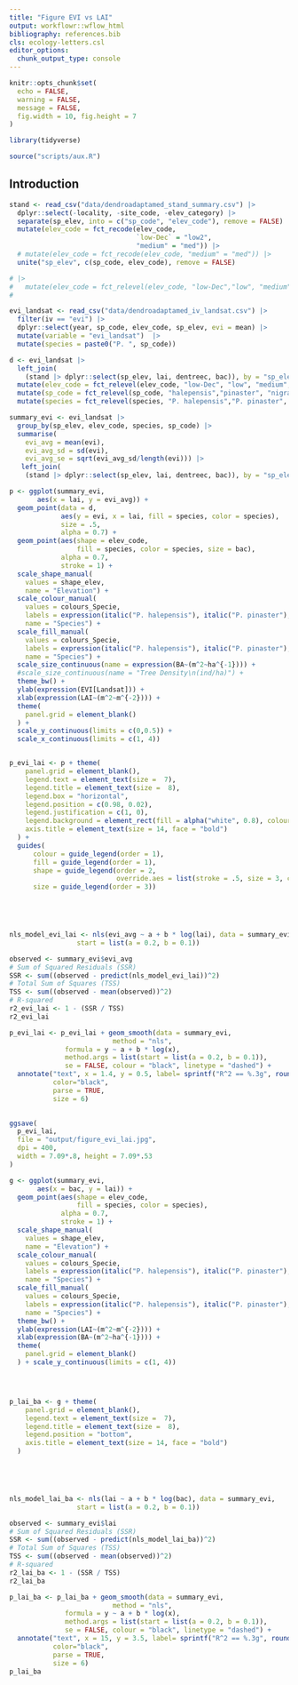 ```yaml
---
title: "Figure EVI vs LAI"
output: workflowr::wflow_html
bibliography: references.bib
cls: ecology-letters.csl
editor_options:
  chunk_output_type: console
---
```



```r
knitr::opts_chunk$set(
  echo = FALSE,
  warning = FALSE,
  message = FALSE,
  fig.width = 10, fig.height = 7
)
```


```r
library(tidyverse)

source("scripts/aux.R")
```

## Introduction

```r
stand <- read_csv("data/dendroadaptamed_stand_summary.csv") |>
  dplyr::select(-locality, -site_code, -elev_category) |> 
  separate(sp_elev, into = c("sp_code", "elev_code"), remove = FALSE) |> 
  mutate(elev_code = fct_recode(elev_code, 
                                `low-Dec` = "low2",
                                "medium" = "med")) |> 
  # mutate(elev_code = fct_recode(elev_code, "medium" = "med")) |>
  unite("sp_elev", c(sp_code, elev_code), remove = FALSE) 

# |> 
#   mutate(elev_code = fct_relevel(elev_code, "low-Dec","low", "medium", "high"))
#   

evi_landsat <- read_csv("data/dendroadaptamed_iv_landsat.csv") |>
  filter(iv == "evi") |>
  dplyr::select(year, sp_code, elev_code, sp_elev, evi = mean) |>
  mutate(variable = "evi_landsat")  |> 
  mutate(species = paste0("P. ", sp_code))

```


```r
d <- evi_landsat |> 
  left_join(
    (stand |> dplyr::select(sp_elev, lai, dentreec, bac)), by = "sp_elev") |> 
  mutate(elev_code = fct_relevel(elev_code, "low-Dec", "low", "medium", "high")) |>
  mutate(sp_code = fct_relevel(sp_code, "halepensis","pinaster", "nigra", "sylvestris")) |> 
  mutate(species = fct_relevel(species, "P. halepensis","P. pinaster", "P. nigra", "P. sylvestris")) 

summary_evi <- evi_landsat |> 
  group_by(sp_elev, elev_code, species, sp_code) |>
  summarise(
    evi_avg = mean(evi), 
    evi_avg_sd = sd(evi), 
    evi_avg_se = sqrt(evi_avg_sd/length(evi))) |> 
   left_join(
    (stand |> dplyr::select(sp_elev, lai, dentreec, bac)), by = "sp_elev")


```

```r
p <- ggplot(summary_evi, 
       aes(x = lai, y = evi_avg)) +
  geom_point(data = d, 
             aes(y = evi, x = lai, fill = species, color = species), 
             size = .5, 
             alpha = 0.7) + 
  geom_point(aes(shape = elev_code, 
                 fill = species, color = species, size = bac), 
             alpha = 0.7, 
             stroke = 1) + 
  scale_shape_manual(
    values = shape_elev, 
    name = "Elevation") + 
  scale_colour_manual(
    values = colours_Specie, 
    labels = expression(italic("P. halepensis"), italic("P. pinaster"), italic("P. nigra"), italic("P. sylvestris")),
    name = "Species") +
  scale_fill_manual(
    values = colours_Specie, 
    labels = expression(italic("P. halepensis"), italic("P. pinaster"), italic("P. nigra"), italic("P. sylvestris")),
    name = "Species") +
  scale_size_continuous(name = expression(BA~(m^2~ha^{-1}))) + 
  #scale_size_continuous(name = "Tree Density\n(ind/ha)") +
  theme_bw() +
  ylab(expression(EVI[Landsat])) +
  xlab(expression(LAI~(m^2~m^{-2}))) +
  theme(
    panel.grid = element_blank()
  ) +
  scale_y_continuous(limits = c(0,0.5)) +
  scale_x_continuous(limits = c(1, 4)) 


p_evi_lai <- p + theme(
    panel.grid = element_blank(),
    legend.text = element_text(size =  7),
    legend.title = element_text(size =  8),
    legend.box = "horizontal",        
    legend.position = c(0.98, 0.02),
    legend.justification = c(1, 0),   
    legend.background = element_rect(fill = alpha("white", 0.8), colour = NA),
    axis.title = element_text(size = 14, face = "bold")
  ) +
  guides(
      colour = guide_legend(order = 1),
      fill = guide_legend(order = 1),
      shape = guide_legend(order = 2, 
                           override.aes = list(stroke = .5, size = 3, colour = "black")), 
      size = guide_legend(order = 3))  
  




nls_model_evi_lai <- nls(evi_avg ~ a + b * log(lai), data = summary_evi, 
                 start = list(a = 0.2, b = 0.1))

observed <- summary_evi$evi_avg
# Sum of Squared Residuals (SSR)
SSR <- sum((observed - predict(nls_model_evi_lai))^2)
# Total Sum of Squares (TSS)
TSS <- sum((observed - mean(observed))^2)
# R-squared
r2_evi_lai <- 1 - (SSR / TSS)
r2_evi_lai

p_evi_lai <- p_evi_lai + geom_smooth(data = summary_evi,
                          method = "nls", 
              formula = y ~ a + b * log(x), 
              method.args = list(start = list(a = 0.2, b = 0.1)), 
              se = FALSE, colour = "black", linetype = "dashed") +
  annotate("text", x = 1.4, y = 0.5, label= sprintf("R^2 == %.3g", round(r2_evi_lai, 2)),
           color="black",
           parse = TRUE, 
           size = 6)
  
```

```r
ggsave(
  p_evi_lai, 
  file = "output/figure_evi_lai.jpg",
  dpi = 400,
  width = 7.09*.8, height = 7.09*.53
)   

```




```r
g <- ggplot(summary_evi, 
       aes(x = bac, y = lai)) +
  geom_point(aes(shape = elev_code, 
                 fill = species, color = species), 
             alpha = 0.7, 
             stroke = 1) + 
  scale_shape_manual(
    values = shape_elev, 
    name = "Elevation") + 
  scale_colour_manual(
    values = colours_Specie, 
    labels = expression(italic("P. halepensis"), italic("P. pinaster"), italic("P. nigra"), italic("P. sylvestris")),
    name = "Species") +
  scale_fill_manual(
    values = colours_Specie, 
    labels = expression(italic("P. halepensis"), italic("P. pinaster"), italic("P. nigra"), italic("P. sylvestris")),
    name = "Species") +
  theme_bw() +
  ylab(expression(LAI~(m^2~m^{-2}))) +
  xlab(expression(BA~(m^2~ha^{-1}))) +
  theme(
    panel.grid = element_blank()
  ) + scale_y_continuous(limits = c(1, 4)) 




p_lai_ba <- g + theme(
    panel.grid = element_blank(),
    legend.text = element_text(size =  7),
    legend.title = element_text(size =  8),
    legend.position = "bottom",
    axis.title = element_text(size = 14, face = "bold")
  )  
  




nls_model_lai_ba <- nls(lai ~ a + b * log(bac), data = summary_evi, 
                 start = list(a = 0.2, b = 0.1))

observed <- summary_evi$lai
# Sum of Squared Residuals (SSR)
SSR <- sum((observed - predict(nls_model_lai_ba))^2)
# Total Sum of Squares (TSS)
TSS <- sum((observed - mean(observed))^2)
# R-squared
r2_lai_ba <- 1 - (SSR / TSS)
r2_lai_ba

p_lai_ba <- p_lai_ba + geom_smooth(data = summary_evi,
                          method = "nls", 
              formula = y ~ a + b * log(x), 
              method.args = list(start = list(a = 0.2, b = 0.1)), 
              se = FALSE, colour = "black", linetype = "dashed") +
  annotate("text", x = 15, y = 3.5, label= sprintf("R^2 == %.3g", round(r2_lai_ba, 2)),
           color="black",
           parse = TRUE, 
           size = 6)
p_lai_ba
```




